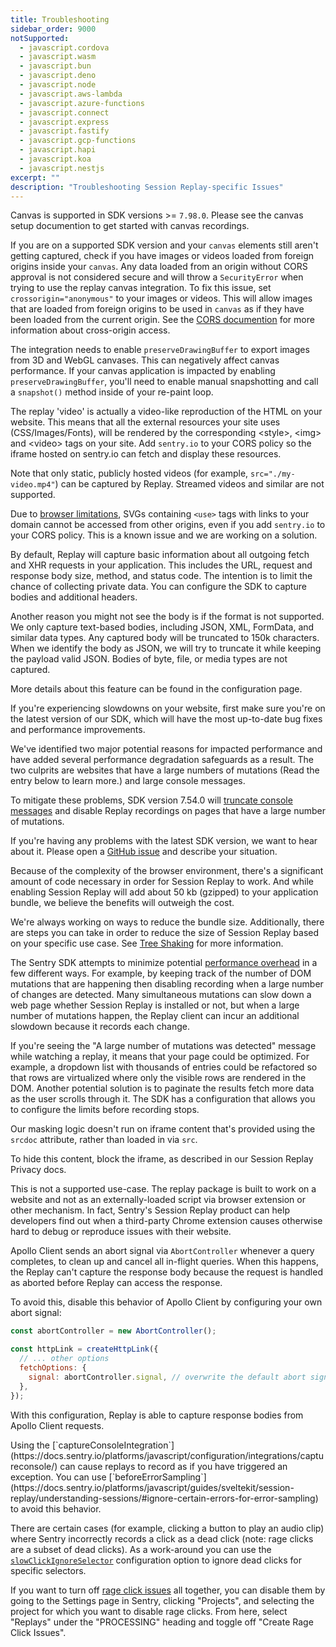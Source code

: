 ```yaml
---
title: Troubleshooting
sidebar_order: 9000
notSupported:
  - javascript.cordova
  - javascript.wasm
  - javascript.bun
  - javascript.deno
  - javascript.node
  - javascript.aws-lambda
  - javascript.azure-functions
  - javascript.connect
  - javascript.express
  - javascript.fastify
  - javascript.gcp-functions
  - javascript.hapi
  - javascript.koa
  - javascript.nestjs
excerpt: ""
description: "Troubleshooting Session Replay-specific Issues"
---
```


<Expandable title="My `canvas` elements aren't getting captured" permalink>

Canvas is supported in SDK versions >= `7.98.0`. Please see the <PlatformLink to="/session-replay/#canvas-recording">canvas setup documention</PlatformLink> to get started with canvas recordings.

If you are on a supported SDK version and your `canvas` elements still aren't getting captured, check if you have images or videos loaded from foreign origins inside your `canvas`. Any data loaded from an origin without CORS approval is not considered secure and will throw a `SecurityError` when trying to use the replay canvas integration. To fix this issue, set `crossorigin="anonymous"` to your images or videos. This will allow images that are loaded from foreign origins to be used in `canvas` as if they have been loaded from the current origin. See the [CORS documention](https://developer.mozilla.org/en-US/docs/Web/HTML/CORS_enabled_image#security_and_tainted_canvases) for more information about cross-origin access.

</Expandable>

<Expandable title="Replay is slowing down my `canvas`" permalink>

The integration needs to enable `preserveDrawingBuffer` to export images from 3D and WebGL canvases. This can negatively affect canvas performance. If your canvas application is impacted by enabling `preserveDrawingBuffer`, you'll need to <PlatformLink to="/session-replay/#canvas-recording-performance">enable manual snapshotting</PlatformLink> and call a `snapshot()` method inside of your re-paint loop.
</Expandable>

<Expandable title="My custom CSS/images/fonts/media aren't appearing when I view the Replay" permalink>

The replay 'video' is actually a video-like reproduction of the HTML on your website. This means that all the external resources your site uses (CSS/Images/Fonts), will be rendered by the corresponding &lt;style&gt;, &lt;img&gt; and &lt;video&gt; tags on your site. Add `sentry.io` to your CORS policy so the iframe hosted on sentry.io can fetch and display these resources.

Note that only static, publicly hosted videos (for example, `src="./my-video.mp4"`) can be captured by Replay. Streamed videos and similar are not supported.

<Alert>

Due to [browser limitations](https://developer.mozilla.org/en-US/docs/Web/SVG/Element/use), SVGs containing `<use>` tags with links to your domain cannot be accessed from other origins, even if you add `sentry.io` to your CORS policy. This is a known issue and we are working on a solution.

</Alert>
</Expandable>

<Expandable title="Why can't I see the full HTTP request body or all the headers?" permalink>

By default, Replay will capture basic information about all outgoing fetch and XHR requests in your application. This includes the URL, request and response body size, method, and status code.
The intention is to limit the chance of collecting private data. You can <PlatformLink to="/session-replay/configuration/">configure the SDK to capture bodies and additional headers</PlatformLink>.

Another reason you might not see the body is if the format is not supported. We only capture text-based bodies, including JSON, XML, FormData, and similar data types. Any captured body will be truncated to 150k characters. When we identify the body as JSON, we will try to truncate it while keeping the payload valid JSON. Bodies of byte, file, or media types are not captured.

More details about this feature can be found in the <PlatformLink to="/session-replay/configuration/">configuration page</PlatformLink>.

</Expandable>

<Expandable title="The SDK is slowing down my website." permalink>

If you're experiencing slowdowns on your website, first make sure you're on the latest version of our SDK, which will have the most up-to-date bug fixes and performance improvements.

We've identified two major potential reasons for impacted performance and have added several performance degradation safeguards as a result. The two culprits are websites that have a large numbers of mutations (Read the entry below to learn more.) and large console messages.

To mitigate these problems, SDK version 7.54.0 will [truncate console messages](https://github.com/getsentry/sentry-javascript/pull/7917) and disable Replay recordings on pages that have a large number of mutations.

If you're having any problems with the latest SDK version, we want to hear about it. Please open a [GitHub issue](https://github.com/getsentry/sentry-javascript/issues/new?assignees=&labels=Type%3A+Bug&projects=&template=bug.yml) and describe your situation.

</Expandable>

<Expandable title="Using Session Replay increases the bundle size of my application." permalink>

Because of the complexity of the browser environment, there's a significant amount of code necessary in order for Session Replay to work. And while enabling Session Replay will add about 50 kb (gzipped) to your application bundle, we believe the benefits will outweigh the cost.

We're always working on ways to reduce the bundle size. Additionally, there are steps you can take in order to reduce the size of Session Replay based on your specific use case. See [Tree Shaking](../../configuration/tree-shaking/) for more information.

</Expandable>

<Expandable title='I see the message: "A large number of mutations was detected (N). This can slow down the Replay SDK and impact your customers."' permalink>

The Sentry SDK attempts to minimize potential [performance overhead](/product/explore/session-replay/performance-overhead/#how-is-session-replay-optimized) in a few different ways. For example, by keeping track of the number of DOM mutations that are happening then disabling recording when a large number of changes are detected. Many simultaneous mutations can slow down a web page whether Session Replay is installed or not, but when a large number of mutations happen, the Replay client can incur an additional slowdown because it records each change.

If you're seeing the "A large number of mutations was detected" message while watching a replay, it means that your page could be optimized. For example, a dropdown list with thousands of entries could be refactored so that rows are virtualized where only the visible rows are rendered in the DOM. Another potential solution is to paginate the results fetch more data as the user scrolls through it. The SDK has a <PlatformLink to="/session-replay/configuration/#mutation-limits">configuration</PlatformLink> that allows you to configure the limits before recording stops.
</Expandable>

<Expandable title="Text in the iframe isn't masked" permalink>

Our masking logic doesn't run on iframe content that's provided using the `srcdoc` attribute, rather than loaded in via `src`.

To hide this content, block the iframe, as described in our Session Replay <PlatformLink to="/session-replay/privacy/#blocking">Privacy</PlatformLink> docs.

</Expandable>

<Expandable title="Replay on my browser extension doesn't work" permalink>

This is not a supported use-case. The replay package is built to work on a website and not as an externally-loaded script via browser extension or other mechanism. In fact, Sentry's Session Replay product can help developers find out when a third-party Chrome extension causes otherwise hard to debug or reproduce issues with their website.

</Expandable>

<Expandable title="Response data for Apollo GraphQL Client network requests is not captured" permalink>

Apollo Client sends an abort signal via `AbortController` whenever a query completes, to clean up and cancel all in-flight queries.
When this happens, the Replay can't capture the response body because the request is handled as aborted before Replay can access the response.

To avoid this, disable this behavior of Apollo Client by configuring your own abort signal:

```javascript
const abortController = new AbortController();

const httpLink = createHttpLink({
  // ... other options
  fetchOptions: {
    signal: abortController.signal, // overwrite the default abort signal
  },
});
```

With this configuration, Replay is able to capture response bodies from Apollo Client requests.

</Expandable>

<Expandable title="`console` calls are triggering replays to record" permalink>
Using the [`captureConsoleIntegration`](https://docs.sentry.io/platforms/javascript/configuration/integrations/captureconsole/) can cause replays to record as if you have triggered an exception. You can use [`beforeErrorSampling`](https://docs.sentry.io/platforms/javascript/guides/sveltekit/session-replay/understanding-sessions/#ignore-certain-errors-for-error-sampling) to avoid this behavior.
</Expandable>

<Expandable title="Clicks are incorrectly resulting in a dead or rage click" permalink>

There are certain cases (for example, clicking a button to play an audio clip) where Sentry incorrectly records a click as a dead click (note: rage clicks are a subset of dead clicks). As a work-around you can use the [`slowClickIgnoreSelector`](https://docs.sentry.io/platforms/javascript/session-replay/configuration/#general-integration-configuration) configuration option to ignore dead clicks for specific selectors.

If you want to turn off [rage click issues](https://docs.sentry.io/product/issues/issue-details/replay-issues/) all together, you can disable them by going to the Settings page in Sentry, clicking "Projects", and selecting the project for which you want to disable rage clicks. From here, select "Replays" under the "PROCESSING" heading and toggle off "Create Rage Click Issues".
</Expandable>
